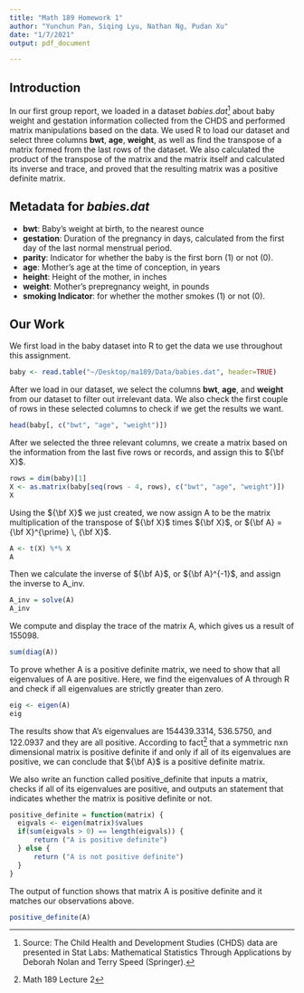 ---
title: "Math 189 Homework 1"
author: "Yunchun Pan, Siqing Lyu, Nathan Ng, Pudan Xu"
date: "1/7/2021"
output: pdf_document

---

## Introduction
In our first group report, we loaded in a dataset *babies.dat*[^1] about baby weight and gestation information collected from the CHDS and performed matrix manipulations based on the data. We used R to load our dataset and select three columns **bwt**, **age**, **weight**, as well as find the transpose of a matrix formed from the last rows of the dataset. We also calculated the product of the transpose of the matrix and the matrix itself and calculated its inverse and trace, and proved that the resulting matrix was a positive definite matrix. 

## Metadata for *babies.dat*

- **bwt**:		Baby’s weight at birth, to the nearest ounce
- **gestation**:	Duration of the pregnancy in days, calculated from the first day of the last normal menstrual period.
- **parity**:		Indicator for whether the baby is the first born (1) or not (0).
- **age**:		Mother’s age at the time of conception, in years
- **height**:		Height of the mother, in inches
- **weight**:		Mother’s prepregnancy weight, in pounds
- **smoking	Indicator**: for whether the mother smokes (1) or not (0).


## Our Work

We first load in the baby dataset into R to get the data we use throughout this assignment. 
```{r}
baby <- read.table("~/Desktop/ma189/Data/babies.dat", header=TRUE)
```

After we load in our dataset, we select the columns **bwt**, **age**, and **weight** from our dataset to filter out irrelevant data. We also check the first couple of rows in these selected columns to check if we get the results we want. 
```{r}
head(baby[, c("bwt", "age", "weight")])
```

After we selected the three relevant columns, we create a matrix based on the information from the last five rows or records, and assign this to ${\bf X}$.
```{r}
rows = dim(baby)[1]
X <- as.matrix(baby[seq(rows - 4, rows), c("bwt", "age", "weight")])
X
```

Using the ${\bf X}$ we just created, we now assign A to be the matrix multiplication of the transpose of ${\bf X}$ times ${\bf X}$, or ${\bf A} = {\bf X}^{\prime} \, {\bf X}$. 
```{r}
A <- t(X) %*% X
A
```

Then we calculate the inverse of ${\bf A}$, or ${\bf A}^{-1}$, and assign the inverse to A_inv.
```{r}
A_inv = solve(A)
A_inv
```

We compute and display the trace of the matrix A, which gives us a result of 155098. 
```{r}
sum(diag(A))
```

To prove whether A is a positive definite matrix, we need to show that all eigenvalues of A are positive. 
Here, we find the eigenvalues of A through R and check if all eigenvalues are strictly greater than zero. 
```{r}
eig <- eigen(A)
eig
```
The results show that A's eigenvalues are 154439.3314, 536.5750, and 122.0937 and they are all positive. According to fact[^2] that a symmetric nxn dimensional matrix is positive definite if and only if all of its eigenvalues are positive, we can conclude that ${\bf A}$ is a positive definite matrix.

We also write an function called positive_definite that inputs a matrix, checks if all of its eigenvalues are positive, and outputs an statement that indicates whether the matrix is positive definite or not.
```{r}
positive_definite = function(matrix) {
  eigvals <- eigen(matrix)$values
  if(sum(eigvals > 0) == length(eigvals)) {
      return ("A is positive definite")
  } else {
      return ("A is not positive definite")
  }
}
```

The output of function shows that matrix A is positive definite and it matches our observations above. 
```{r}
positive_definite(A)
```
[^1]: Source: The Child Health and Development Studies (CHDS) data are presented in Stat Labs: Mathematical Statistics Through Applications by Deborah Nolan and Terry Speed (Springer).
[^2]: Math 189 Lecture 2